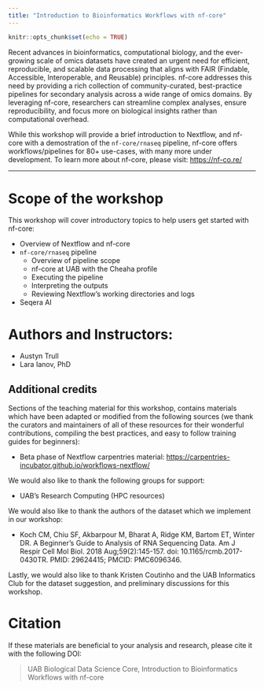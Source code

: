 ```yaml
---
title: "Introduction to Bioinformatics Workflows with nf-core"
---
```


```r
knitr::opts_chunk$set(echo = TRUE)
```

Recent advances in bioinformatics, computational biology, and the ever-growing scale
of omics datasets have created an urgent need for efficient, reproducible, and scalable
data processing that aligns with FAIR (Findable, Accessible, Interoperable, and Reusable)
principles. nf-core addresses this need by providing a rich collection of community-curated,
best-practice pipelines for secondary analysis across a wide range of omics domains.
By leveraging nf-core, researchers can streamline complex analyses, ensure reproducibility,
and focus more on biological insights rather than computational overhead.

While this workshop will provide a brief introduction to Nextflow, and nf-core with a 
demostration of the `nf-core/rnaseq` pipeline, nf-core offers workflows/pipelines for 80+ use-cases, with
many more under development. To learn more about nf-core, please visit: <https://nf-co.re/>

_____________

# Scope of the workshop 

This workshop will cover introductory topics to help users get started with nf-core:

* Overview of Nextflow and nf-core
* `nf-core/rnaseq` pipeline
  * Overview of pipeline scope
  * nf-core at UAB with the Cheaha profile
  * Executing the pipeline
  * Interpreting the outputs
  * Reviewing Nextflow's working directories and logs
* Seqera AI

# Authors and Instructors:

* Austyn Trull
* Lara Ianov, PhD

## Additional credits

Sections of the teaching material for this workshop, contains materials
which have been adapted or modified from the following sources (we thank the
curators and maintainers of all of these resources for their wonderful contributions,
compiling the best practices, and easy to follow training guides for beginners):

* Beta phase of Nextflow carpentries material: <https://carpentries-incubator.github.io/workflows-nextflow/>

We would also like to thank the following groups for support:

* UAB's Research Computing (HPC resources)
<!-- TODO:  If we receive support from Ambassador program, reminder to acknowledge it here -->

We would also like to thank the authors of the dataset which we implement
in our workshop:

* Koch CM, Chiu SF, Akbarpour M, Bharat A, Ridge KM, Bartom ET, Winter DR.
A Beginner's Guide to Analysis of RNA Sequencing Data. Am J Respir Cell Mol Biol.
2018 Aug;59(2):145-157. doi: 10.1165/rcmb.2017-0430TR. PMID: 29624415; PMCID: PMC6096346.

Lastly, we would also like to thank Kristen Coutinho and the UAB Informatics Club 
for the dataset suggestion, and preliminary discussions for this workshop.

# Citation

If these materials are beneficial to your analysis and research, please cite it with the following DOI:

> UAB Biological Data Science Core, Introduction to Bioinformatics Workflows with nf-core <!--  [![DOI]()]()  -->
